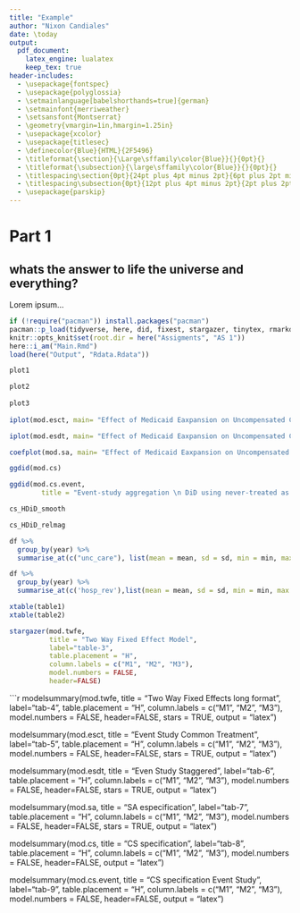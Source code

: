 ```yaml
---
title: "Example"
author: "Nixon Candiales"
date: \today
output: 
  pdf_document:
    latex_engine: lualatex
    keep_tex: true
header-includes:
  - \usepackage{fontspec}
  - \usepackage{polyglossia}
  - \setmainlanguage[babelshorthands=true]{german}
  - \setmainfont{merriweather}
  - \setsansfont{Montserrat}
  - \geometry{vmargin=1in,hmargin=1.25in}
  - \usepackage{xcolor}
  - \usepackage{titlesec}
  - \definecolor{Blue}{HTML}{2F5496}
  - \titleformat{\section}{\Large\sffamily\color{Blue}}{}{0pt}{}
  - \titleformat{\subsection}{\large\sffamily\color{Blue}}{}{0pt}{}
  - \titlespacing\section{0pt}{24pt plus 4pt minus 2pt}{6pt plus 2pt minus 2pt}
  - \titlespacing\subsection{0pt}{12pt plus 4pt minus 2pt}{2pt plus 2pt minus 2pt}
  - \usepackage{parskip}
---
```


# Part 1

## whats the answer to life the universe and everything?

Lorem ipsum...

```r
if (!require("pacman")) install.packages("pacman")
pacman::p_load(tidyverse, here, did, fixest, stargazer, tinytex, rmarkdown, knitr, kableExtra, plotly, knitr, bookdown, modelsummary, xtable)
knitr::opts_knit$set(root.dir = here("Assigments", "AS 1"))
here::i_am("Main.Rmd")
load(here("Output", "Rdata.Rdata"))
```

```r
plot1

plot2
  
plot3
  
iplot(mod.esct, main= "Effect of Medicaid Eaxpansion on Uncompensated Care")

iplot(mod.esdt, main= "Effect of Medicaid Eaxpansion on Uncompensated Care")

coefplot(mod.sa, main= "Effect of Medicaid Eaxpansion on Uncompensated Care")

ggdid(mod.cs)

ggdid(mod.cs.event, 
        title = "Event-study aggregation \n DiD using never-treated as comparison group")

cs_HDiD_smooth

cs_HDiD_relmag
```
```r
df %>% 
  group_by(year) %>% 
  summarise_at(c("unc_care"), list(mean = mean, sd = sd, min = min, max = max), na.rm = TRUE) -> table1

df %>%
  group_by(year) %>% 
  summarise_at(c('hosp_rev'),list(mean = mean, sd = sd, min = min, max = max), na.rm=T) -> table2

xtable(table1)
xtable(table2)
```

```r
stargazer(mod.twfe,
          title = "Two Way Fixed Effect Model",
          label="table-3",
          table.placement = "H",
          column.labels = c("M1", "M2", "M3"),
          model.numbers = FALSE,
          header=FALSE)
```

```r
modelsummary(mod.twfe,
          title = "Two Way Fixed Effects long format",
          label="tab-4",
          table.placement = "H",
          column.labels = c("M1", "M2", "M3"),
          model.numbers = FALSE,
          header=FALSE,
          stars = TRUE,
          output = "latex")

modelsummary(mod.esct,
          title = "Event Study Common Treatment",
          label="tab-5",
          table.placement = "H",
          column.labels = c("M1", "M2", "M3"),
          model.numbers = FALSE,
          header=FALSE,
          stars = TRUE,
          output = "latex")

modelsummary(mod.esdt,
          title = "Even Study Staggered",
          label="tab-6",
          table.placement = "H",
          column.labels = c("M1", "M2", "M3"),
          model.numbers = FALSE,
          header=FALSE,
          stars = TRUE,
          output = "latex")


modelsummary(mod.sa,
          title = "SA especification",
          label="tab-7",
          table.placement = "H",
          column.labels = c("M1", "M2", "M3"),
          model.numbers = FALSE,
          header=FALSE,
          stars = TRUE,
          output = "latex")

modelsummary(mod.cs,
          title = "CS specification",
          label="tab-8",
          table.placement = "H",
          column.labels = c("M1", "M2", "M3"),
          model.numbers = FALSE,
          header=FALSE,
          output = "latex")

modelsummary(mod.cs.event,
          title = "CS specification Event Study",
          label="tab-9",
          table.placement = "H",
          column.labels = c("M1", "M2", "M3"),
          model.numbers = FALSE,
          header=FALSE,
          output = "latex")


